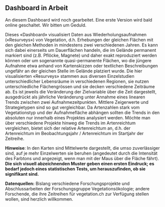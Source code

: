 





:::{.column-screen}

 <!-- <iframe src="https://ratnanil.shinyapps.io/shiny-resurvey/" title="Species Richness" style="width: 100%; height: 80vh"> -->


 <!-- </iframe>  -->


:::


::::{#wip}
:::{.callout-warning}

## Dashboard in Arbeit

An diesem Dashboard wird noch gearbeitet. Eine erste Version wird bald online geschaltet. Wir bitten um Geduld. 



:::
::::

Dieses «Dashboard» visualisiert Daten aus Wiederholungsaufnahmen («Resurveys») von Vegetation, d.h. Erhebungen der gleichen Flächen mit den gleichen Methoden in mindestens zwei verschiedenen Jahren. Es kann sich dabei einerseits um Dauerflächen handeln, die im Gelände permanent markiert sind (z.B. Pflöcke, Magnete) und daher exakt reproduziert werden können oder um sogenannte quasi-permanente Flächen, wo die jüngere Aufnahme etwa anhand von Kartenskizzen oder textlichen Beschreibungen ungefähr an der gleichen Stelle im Gelände platziert wurde. Die hier visualisierten «Resurveys» stammen aus diversen Einzelstudien unterschiedlicher Lebensräume in verschiedenen Regionen, sie nutzen unterschiedliche Flächengrössen und sie decken verschiedene Zeiträume ab. Es ist jeweils die Veränderung der Zielvariable über die Zeit dargestellt, ausgedrückt als jährliche Veränderung unter Annahme eines linearen Trends zwischen zwei Aufnahmezeitpunkten. Mittlere Zeigerwerte und Strategietypen sind so gut vergleichbar. Da Artenzahlen stark vom Vegetationstyp und der Aufnahmefläche abhängen sollten die Trends in den absoluten nur innerhalb eines Projektes analysiert werden. Möchte man über verschiedene Projekte hinweg die Trends im Artenreichtum vergleichen, bietet sich der relative Artenreichtum an, d.h. der Artenreichtum im Beobachtungsjahr / Artenreichtum im Startjahr der Zeitreihe.

**Hinweise**: In den Karten sind Mittelwerte dargestellt, die umso zuverlässiger sind, auf je mehr Einzelwerten sie beruhen (angedeutet durch die Intensität des Farbtons und angezeigt, wenn man mit der Maus über die Fläche fährt). **Die sich visuell abzeichnenden Muster geben einen ersten Eindruck; es bedarf jedoch eines statistischen Tests, um herauszufinden, ob sie signifikant sind.**

**Datenquellen:** Bislang verschiedene Forschungsprojekte und Abschlussarbeiten der Forschungsgruppe Vegetationsökologie; andere Forschende, die ihre Zeitreihen für vegetation.ch zur Verfügung stellen wollen, sind herzlich willkommen.

